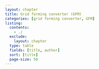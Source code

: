 ```yaml
---
layout: chapter
title: Grid forming converter (GFM)
categories: [grid forming converter, GFM]
listing:
  contents: 
    - ./
  exclude:
    layout: chapter
  type: table
  fields: [title, author]
  sort: [title]
  page-size: 50
---
```

